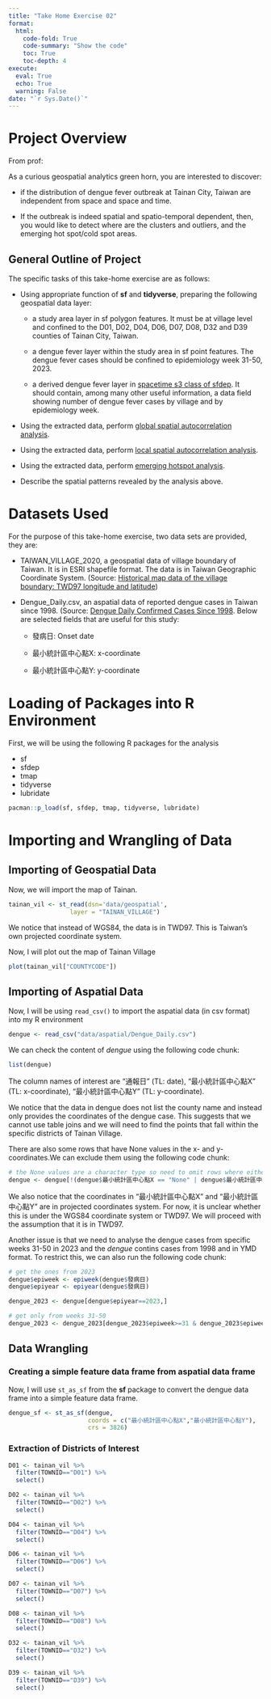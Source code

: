 ```yaml
---
title: "Take Home Exercise 02"
format:
  html:
    code-fold: True
    code-summary: "Show the code"
    toc: True
    toc-depth: 4
execute:
  eval: True
  echo: True
  warning: False
date: "`r Sys.Date()`"
---
```


# Project Overview

From prof:

As a curious geospatial analytics green horn, you are interested to discover:

-   if the distribution of dengue fever outbreak at Tainan City, Taiwan are independent from space and space and time.

-   If the outbreak is indeed spatial and spatio-temporal dependent, then, you would like to detect where are the clusters and outliers, and the emerging hot spot/cold spot areas.

## General Outline of Project

The specific tasks of this take-home exercise are as follows:

-   Using appropriate function of **sf** and **tidyverse**, preparing the following geospatial data layer:

    -   a study area layer in sf polygon features. It must be at village level and confined to the D01, D02, D04, D06, D07, D08, D32 and D39 counties of Tainan City, Taiwan.

    -   a dengue fever layer within the study area in sf point features. The dengue fever cases should be confined to epidemiology week 31-50, 2023.

    -   a derived dengue fever layer in [spacetime s3 class of sfdep](https://sfdep.josiahparry.com/articles/spacetime-s3). It should contain, among many other useful information, a data field showing number of dengue fever cases by village and by epidemiology week.

-   Using the extracted data, perform [global spatial autocorrelation analysis](https://r4gdsa.netlify.app/chap09.html).

-   Using the extracted data, perform [local spatial autocorrelation analysis](https://r4gdsa.netlify.app/chap10.html).

-   Using the extracted data, perform [emerging hotspot analysis](https://is415-ay2023-24t2.netlify.app/th_ex2).

-   Describe the spatial patterns revealed by the analysis above.

# Datasets Used

For the purpose of this take-home exercise, two data sets are provided, they are:

-   TAIWAN_VILLAGE_2020, a geospatial data of village boundary of Taiwan. It is in ESRI shapefile format. The data is in Taiwan Geographic Coordinate System. (Source: [Historical map data of the village boundary: TWD97 longitude and latitude](https://data.gov.tw/en/datasets/130549))

-   Dengue_Daily.csv, an aspatial data of reported dengue cases in Taiwan since 1998. (Source: [Dengue Daily Confirmed Cases Since 1998](https://data.cdc.gov.tw/en/dataset/dengue-daily-determined-cases-1998). Below are selected fields that are useful for this study:

    -   發病日: Onset date

    -   最小統計區中心點X: x-coordinate

    -   最小統計區中心點Y: y-coordinate

# Loading of Packages into R Environment

First, we will be using the following R packages for the analysis


-   sf
-   sfdep
-   tmap
-   tidyverse
-   lubridate


```r
pacman::p_load(sf, sfdep, tmap, tidyverse, lubridate)
```

# Importing and Wrangling of Data
## Importing of Geospatial Data

Now, we will import the map of Tainan.

```r
tainan_vil <- st_read(dsn='data/geospatial',
                 layer = "TAINAN_VILLAGE")
```
We notice that instead of WGS84, the data is in TWD97. This is Taiwan's own projected coordinate system.

Now, I will plot out the map of Tainan Village
```r
plot(tainan_vil["COUNTYCODE"])
```


## Importing of Aspatial Data

Now, I will be using `read_csv()` to import the aspatial data (in csv format) into my R environment

```r
dengue <- read_csv("data/aspatial/Dengue_Daily.csv")
```

We can check the content of *dengue* using the following code chunk:

```r
list(dengue)
```
The column names of interest are "通報日" (TL: date), "最小統計區中心點X" (TL: x-coordinate), "最小統計區中心點Y" (TL: y-coordinate).

We notice that the data in dengue does not list the county name and instead only provides the coordinates of the dengue case. This suggests that we cannot use table joins and we will need to find the points that fall within the specific districts of Tainan Village. 

There are also some rows that have None values in the x- and y- coordinates.We can exclude them using the following code chunk:

```r
# the None values are a character type so need to omit rows where either 最小統計區中心點X or 最小統計區中心點Y is "None"
dengue <- dengue[!(dengue$最小統計區中心點X == "None" | dengue$最小統計區中心點Y == "None"), ]

```

We also notice that the coordinates in "最小統計區中心點X" and "最小統計區中心點Y" are in projected coordinates system. For now, it is unclear whether this is under the WGS84 coordinate system or TWD97. We will proceed with the assumption that it is in TWD97.

Another issue is that we need to analyse the dengue cases from specific weeks 31-50 in 2023 and the *dengue* contins cases from 1998 and in YMD format. To restrict this, we can also run the following code chunk:

```r
# get the ones from 2023
dengue$epiweek <- epiweek(dengue$發病日)
dengue$epiyear <- epiyear(dengue$發病日)

dengue_2023 <- dengue[dengue$epiyear==2023,]

# get only from weeks 31-50
dengue_2023 <- dengue_2023[dengue_2023$epiweek>=31 & dengue_2023$epiweek<=50,]
```

## Data Wrangling
### Creating a simple feature data frame from aspatial data frame

Now, I will use `st_as_sf` from the **sf** package to convert the dengue data frame into a simple feature data frame.

```r
dengue_sf <- st_as_sf(dengue,
                      coords = c("最小統計區中心點X","最小統計區中心點Y"),
                      crs = 3826)
```

### Extraction of Districts of Interest

```r
D01 <- tainan_vil %>%
  filter(TOWNID=="D01") %>%
  select()

D02 <- tainan_vil %>%
  filter(TOWNID=="D02") %>%
  select()

D04 <- tainan_vil %>%
  filter(TOWNID=="D04") %>%
  select()

D06 <- tainan_vil %>%
  filter(TOWNID=="D06") %>%
  select()

D07 <- tainan_vil %>%
  filter(TOWNID=="D07") %>%
  select()

D08 <- tainan_vil %>%
  filter(TOWNID=="D08") %>%
  select()

D32 <- tainan_vil %>%
  filter(TOWNID=="D32") %>%
  select()

D39 <- tainan_vil %>%
  filter(TOWNID=="D39") %>%
  select()
```



